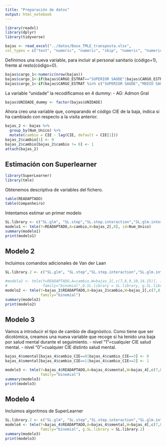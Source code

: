 ```yaml
---
title: "Preparación de datos"
output: html_notebook
---
```


```r
library(readxl)
library(dplyr)
library(tidyverse)
```
```r
bajas <- read_excel("../datos/Base_TMLE_transposta.xlsx", 
col_types = c("text", "numeric", "numeric", "skip", "numeric", "numeric", "numeric", "text", "numeric", "numeric", "numeric", "text", "numeric", "numeric", "numeric"))
```

Definimos una nueva variable, para incluir al personal sanitario (código=1), frente al resto(código=0).
```r
bajas$cargo_1<-numeric(nrow(bajas))
bajas$cargo_1<-if(bajas$CARGO_ESTRAT=="SUPERIOR SAUDE"|bajas$CARGO_ESTRAT=="9o0o0") 1 else 0
bajas$cargo_1<-if(bajas$CARGO_ESTRAT %in% c("SUPERIOR SAUDE","MEDIO SAUDE")) 1 else 0
```

La variable "unidade" la recodificamos en 4 dummy:
- AG: Admon Gral

```r
bajas$UNIDADE_dummy <- factor(bajas$UNIDADE)

```


Ahora creo una variable que, comparando el código CIE de la baja, indica si ha cambiado con respecto a la visita anterior.

```r
bajas_2 <- bajas %>% 
  group_by(Num_Unico) %>% 
  mutate(cambio = CIE - lag(CIE, default = CIE[1]))
bajas_2$cambio[1] <- 0
bajas_2$cambio[bajas_2$cambio != 0] <- 1
attach(bajas_2)
```

## Estimación con Superlearner

```r
library(SuperLearner)
library(tmle)
```

Obtenemos descriptiva de variables del fichero.

```r
table(READAPTADO)
table(Companheiro)
```


Intentamos estimar un primer modelo

```r
SL.library <- c("SL.glm", "SL.step","SL.step.interaction","SL.glm.interactioin","SL.gam","SL.randomForest","SL.rpart","SL.loess","SL.caret","SL.bart", "SL.knn", "SL.knn20", "SL.knn40", "SL.knn60")
modelo1 <- tmle(Y=READAPTADO,A=cambio,W=bajas_2[,8], id=Num_Unico)
summary(modelo1)
print(modelo1)
```

## Modelo 2
Incluimos comandos adicionales de Van der Laan 
```r
SL.library.2 <- c("SL.glm", "SL.step","SL.step.interaction","SL.glm.interactioin","SL.gam","SL.randomForest","SL.rpart")

#modelo2 <- tmle(Y=READAPTADO,A=cambio,W=bajas_2[,c(7,8,9,10,14,15)], id=Num_Unico,
#                family="binomial",Q.SL.library = SL.library, g.SL.library = SL.library)
modelo2 <- tmle(Y=bajas_2$READAPTADO,A=bajas_2$cambio,W=bajas_2[,c(7,8,9,10,14)], id=bajas_2$Num_Unico,
                family="binomial")
summary(modelo2)
print(modelo2)
```

## Modelo 3
Vamos a introducir el tipo de cambio de diagnóstico. Como tiene que ser dicotómica, creamos una nueva variable que recoge si ha tenido una baja por salud mental durante el seguimiento. 
- nivel "1"=cualquier CIE salud mental.
- nivel "0"=cualquier CIE distinto salud mental.
```r
bajas_4$smental[bajas_4$cambio_CIE==0|bajas_4$cambio_CIE==3] <- 0
bajas_4$smental[bajas_4$cambio_CIE==1|bajas_4$cambio_CIE==2] <- 1

modelo3 <- tmle(Y=bajas_4$READAPTADO,A=bajas_4$smental,W=bajas_4[,c(7,8,9,10)], id=bajas_4$Num_Unico,
                family="binomial")
summary(modelo3)
print(modelo3)
```

## Modelo 4
Incluimos algoritmos de SuperLearner
```r
SL.library.2 <- c("SL.glm", "SL.step","SL.step.interaction","SL.glm.interactioin","SL.gam","SL.randomForest","SL.rpart")
modelo4 <- tmle(Y=bajas_4$READAPTADO,A=bajas_4$smental,W=bajas_4[,c(7,8,9,10)], id=bajas_4$Num_Unico,
                family="binomial", g.SL.library = SL.library.2)
summary(modelo3)
print(modelo3)
```


